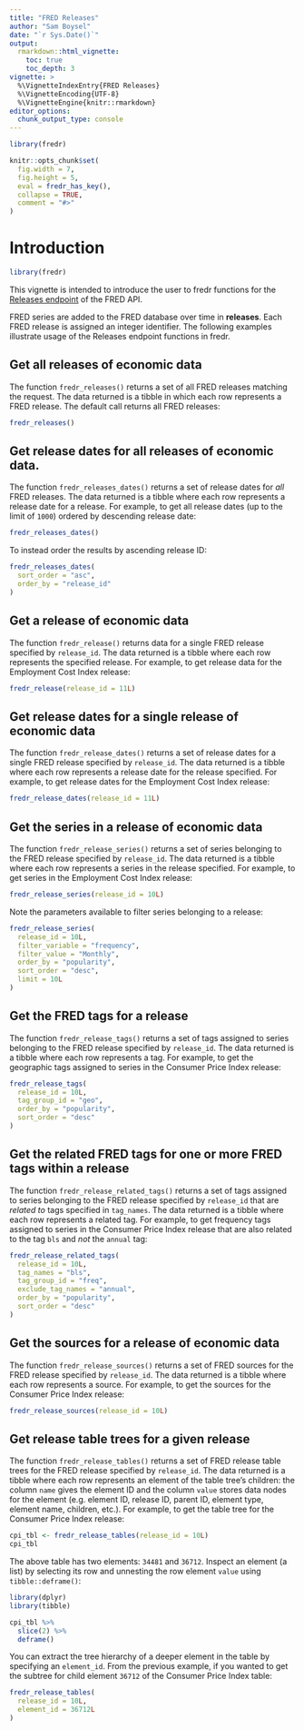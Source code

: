 ```yaml
---
title: "FRED Releases"
author: "Sam Boysel"
date: "`r Sys.Date()`"
output: 
  rmarkdown::html_vignette:
    toc: true
    toc_depth: 3
vignette: >
  %\VignetteIndexEntry{FRED Releases}
  %\VignetteEncoding{UTF-8}
  %\VignetteEngine{knitr::rmarkdown}
editor_options: 
  chunk_output_type: console
---
```


```r
library(fredr)

knitr::opts_chunk$set(
  fig.width = 7,
  fig.height = 5,
  eval = fredr_has_key(),
  collapse = TRUE,
  comment = "#>"
)
```

# Introduction

```r
library(fredr)
```

This vignette is intended to introduce the user to fredr functions for the [Releases endpoint](https://fred.stlouisfed.org/docs/api/fred/#Releases) of the FRED API.

FRED series are added to the FRED database over time in **releases**. Each FRED release is assigned an integer identifier. The following examples illustrate usage of the Releases endpoint functions in fredr.

## Get all releases of economic data

The function `fredr_releases()` returns a set of all FRED releases matching the request. The data returned is a tibble in which each row represents a FRED release. The default call returns all FRED releases:

```r
fredr_releases()
```

## Get release dates for all releases of economic data.

The function `fredr_releases_dates()` returns a set of release dates for *all* FRED releases. The data returned is a tibble where each row represents a release date for a release. For example, to get all release dates (up to the limit of `1000`) ordered by descending release date:

```r
fredr_releases_dates()
```

To instead order the results by ascending release ID:

```r
fredr_releases_dates(
  sort_order = "asc",
  order_by = "release_id"
)
```

## Get a release of economic data

The function `fredr_release()` returns data for a single FRED release specified by `release_id`. The data returned is a tibble where each row represents the specified release. For example, to get release data for the Employment Cost Index release:

```r
fredr_release(release_id = 11L)
```

## Get release dates for a single release of economic data

The function `fredr_release_dates()` returns a set of release dates for a single FRED release specified by `release_id`. The data returned is a tibble where each row represents a release date for the release specified. For example, to get release dates for the Employment Cost Index release:

```r
fredr_release_dates(release_id = 11L)
```

## Get the series in a release of economic data

The function `fredr_release_series()` returns a set of series belonging to the FRED release specified by `release_id`. The data returned is a tibble where each row represents a series in the release specified. For example, to get series in the Employment Cost Index release:

```r
fredr_release_series(release_id = 10L)
```

Note the parameters available to filter series belonging to a release:

```r
fredr_release_series(
  release_id = 10L,
  filter_variable = "frequency",
  filter_value = "Monthly",
  order_by = "popularity",
  sort_order = "desc",
  limit = 10L
)
```

## Get the FRED tags for a release

The function `fredr_release_tags()` returns a set of tags assigned to series belonging to the FRED release specified by `release_id`. The data returned is a tibble where each row represents a tag. For example, to get the geographic tags assigned to series in the Consumer Price Index release:

```r
fredr_release_tags(
  release_id = 10L,
  tag_group_id = "geo",
  order_by = "popularity",
  sort_order = "desc"
)
```

## Get the related FRED tags for one or more FRED tags within a release

The function `fredr_release_related_tags()` returns a set of tags assigned to series belonging to the FRED release specified by `release_id` that are *related to* tags specified in `tag_names`. The data returned is a tibble where each row represents a related tag. For example, to get frequency tags assigned to series in the Consumer Price Index release that are also related to the tag `bls` and *not* the `annual` tag:

```r
fredr_release_related_tags(
  release_id = 10L,
  tag_names = "bls",
  tag_group_id = "freq",
  exclude_tag_names = "annual",
  order_by = "popularity",
  sort_order = "desc"
)
```

## Get the sources for a release of economic data

The function `fredr_release_sources()` returns a set of FRED sources for the FRED release specified by `release_id`. The data returned is a tibble where each row represents a source. For example, to get the sources for the Consumer Price Index release:

```r
fredr_release_sources(release_id = 10L)
```

## Get release table trees for a given release

The function `fredr_release_tables()` returns a set of FRED release table trees for the FRED release specified by `release_id`. The data returned is a tibble where each row represents an element of the table tree's children: the column `name` gives the element ID and the column `value` stores data nodes for the element (e.g. element ID, release ID, parent ID, element type, element name, children, etc.). For example, to get the table tree for the Consumer Price Index release:

```r
cpi_tbl <- fredr_release_tables(release_id = 10L)
cpi_tbl
```

The above table has two elements: `34481` and `36712`. Inspect an element (a list) by selecting its row and unnesting the row element `value` using `tibble::deframe()`:

```r
library(dplyr)
library(tibble)

cpi_tbl %>%
  slice(2) %>%
  deframe()
```

You can extract the tree hierarchy of a deeper element in the table by specifying an `element_id`. From the previous example, if you wanted to get the subtree for child element `36712` of the Consumer Price Index table:

```r
fredr_release_tables(
  release_id = 10L,
  element_id = 36712L
)
```
